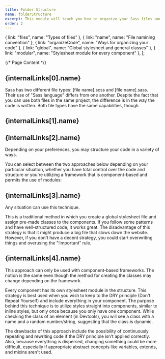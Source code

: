 ```yaml
---
title: Folder Structure
name: folderStructure
excerpt: This module will teach you how to organize your Sass files and provide you with a template to help you along the way.
order: 2
---
```



  { link: "files", name: "Types of files" },
  { link: "name", name: "File namining convention" },
  { link: "organizeCode", name: "Ways for organizing your code" },
  { link: "global", name: "Global stylesheet and general classes" },
  { link: "modular", name: "Stylesheet module for every component" },
];

{/* Page Content */}

<section id={internalLinks[0].link}>
  <h2>{internalLinks[0].name}</h2>
  <p>
    Sass has two different file types: [file name].scss and [file name].sass.
    Their use of "Sass language" differs from one another. Despite the fact that
    you can use both files in the same project, the difference is in the way the
    code is written. Both file types have the same capabilities, though.
  </p>
  <CodeSnippet
    content="//SCSS Version
    &nbsp;
    .class{
      &nbsp; display: flex;
      &nbsp; align-items: center;
       &nbsp;}
       &nbsp;
        .class2{
         &nbsp; background-color: #000000;
          &nbsp; color: #ffffff;
        &nbsp;}"
    lang="scss"
  />
  <CodeSnippet
    content="//SASS Version
    &nbsp;
    .class
        &nbsp; display: flex
        &nbsp; align-items:center
      &nbsp;
.class2
         &nbsp; background-color: #000000
          &nbsp; color: #ffffff
      "
    lang="sass"
  />
</section>

<section id={internalLinks[1].link}>
  <h2>{internalLinks[1].name}</h2>

</section>

<section id={internalLinks[2].link}>
  <h2>{internalLinks[2].name}</h2>
  <p>
    Depending on your preferences, you may structure your code in a variety of
    ways.
  </p>
  <p>
    You can select between the two approaches below depending on your particular
    situation, whether you have total control over the code and structure or
    you're utilizing a framework that is component-based and permits the use of
    modules:
  </p>
</section>

<section id={internalLinks[3].link}>
  <h2>{internalLinks[3].name}</h2>
  <p>Any situation can use this technique.</p>
  <p>
    This is a traditional method in which you create a global stylesheet file
    and assign pre-made classes to the components. If you follow some patterns
    and have well-structured code, it works great. The disadvantage of this
    strategy is that it might produce a big file that slows down the website.
    However, if you don't have a decent strategy, you could start overwriting
    things and overusing the "!important" rule.
  </p>
</section>

<section id={internalLinks[4].link}>
  <h2>{internalLinks[4].name}</h2>
  <p>
    This approach can only be used with component-based frameworks. The notion
    is the same even though the method for creating the classes may change
    depending on the framework.
  </p>
  <p>
    Every component has its own stylesheet module in the structure. This
    strategy is best used when you wish to keep to the DRY principle (Don't
    Repeat Yourself) and include everything in your component. The purpose
    behind this technique is to utilize styles straight into components, similar
    to inline styles, but only once because you only have one component. While
    checking the class of an element (in Devtools), you will see a class with a
    name and a random number/string, suggesting that the class is dynamic.
  </p>
  <p>
    The drawbacks of this approach include the possibility of continuously
    repeating and rewriting code if the DRY principle isn't applied correctly.
    Also, because everything is dispersed, changing something could be more
    difficult, especially if appropriate abstract concepts like variables,
    extends, and mixins aren't used.
  </p>
</section>
